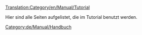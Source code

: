 [[Translation:Category/en/Manual/Tutorial]]

Hier sind alle Seiten aufgelistet, die im Tutorial benutzt werden.
[[Category:de/Manual/Handbuch]]
